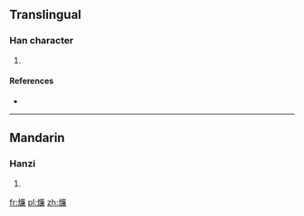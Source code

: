 ==Translingual==

===Han character===
{{Han char|rn=86|rad=火|as=13|sn=17|four=|canj=FITC,XFITC}}

# {{defn|Han|sort=火13}}

====References====
* {{Han ref|kx=0685.080|dkj=19477|dj=1098.010|hdz=32242.010|uh=71EB|ud=29163}}

----

==Mandarin==

===Hanzi===
{{cmn-hanzi|pin=[[lián]] ([[lian2]])|wg=lien<sup>2</sup>}}

# {{defn|lang=cmn|sort=火13}}

[[fr:燫]]
[[pl:燫]]
[[zh:燫]]